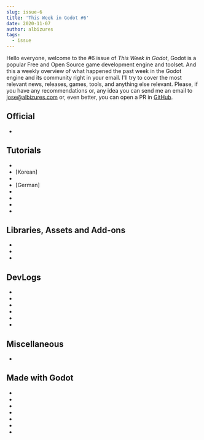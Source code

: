 ```yaml
---
slug: issue-6
title: 'This Week in Godot #6'
date: 2020-11-07
author: albizures
tags:
  - issue
---
```



Hello everyone, welcome to the #6 issue of _This Week in Godot_, Godot is a popular Free and Open Source game development engine and toolset. And this a weekly overview of what happened the past week in the Godot engine and its community right in your email. I'll try to cover the most relevant news, releases, games, tools, and anything else relevant. Please, if you have any recommendations or, any idea you can send me an email to jose@albizures.com or, even better, you can open a PR in [GitHub](https://github.com/albizures/ThisWeekInGodot).

## Official

- <PostLink
  	type="article"
  	label="FBX importer rewritten for Godot 3.2.4 and later"
  	link="https://godotengine.org/article/fbx-importer-rewritten-for-godot-3-2-4"
  />

## Tutorials

- <PostLink
  	type="youtube"
  	isMobile
  	label="Mobile Ads in Godot 3.2+ (iOS Tutorial)"
  	link="https://youtu.be/s5sNrOM3Oeo"
  />
- [Korean] <PostLink
  	type="youtube"
  	label="뉴비의 게임만들기 | S1EP2 | Godot Engine Project Setup"
  	link="https://youtu.be/FgkZUEF0c1I"
  />
- <PostLink
  	type="youtube"
  	label="Easy Day/Night Cycle in Godot (Tutorial)"
  	link="https://youtu.be/ZEenlZLltOE"
  />
- [German] <PostLink
  	type="youtube"
  	label="Eine KI in Godot programmieren - Die Vorbereitung - AI in Godot"
  	link="https://youtu.be/IcRkghIhPvk"
  />
- <PostLink
  	type="youtube"
  	source="https://github.com/Godot-Tutorials/AudioServer-Basic"
  	label="AudioServer & Audio Buses in Godot GDScript"
  	link="https://youtu.be/tG3APrqdXXQ"
  />
- <PostLink
  	type="youtube"
  	label="Converting a Sprite to 3D using Blender and Godot"
  	link="https://youtu.be/rpKK5VEm2kk"
  />
- <PostLink
  	type="article"
  	label="Integrating Godot WebSocketClient with your Custom Server"
  	link="https://github.com/coelhucas/blog/issues/3"
  />
- <PostLink
  	type="youtube"
  	label="How to implement customizable characters"
  	link="https://youtu.be/h_Ji9WiTq4M"
  />

## Libraries, Assets and Add-ons

- <PostLink
  	label="Godot platformer tools"
  	source="https://github.com/TheFriendsCraftTeam/GodotPlatformerTools"
  	link="https://github.com/TheFriendsCraftTeam/GodotPlatformerTools"
  />
- <PostLink
  	type="youtube"
  	label="I made an Asset Packer and a Dependency Fixer tool for Godot Engine"
  	source="https://github.com/pigdevstudio/godot_tools/tree/master/source/tools"
  	link="https://youtu.be/wk24FaejwqI"
  />
- <PostLink
  	label="Godot Native Integration: Provides a interface for easy GDNative management/building"
  	source="ttps://github.com/nonunknown/godot-native-integration"
  	link="ttps://github.com/nonunknown/godot-native-integration"
  />

## DevLogs

- <PostLink
  	type="youtube"
  	label="Godot 2D pixel art platformer game part 4"
  	link="https://youtu.be/OTDXRrg4n7A"
  />
- <PostLink
  	type="youtube"
  	label="New Level for my indie Game | W.I.P #5"
  	link="https://youtu.be/Ss2aYUBE0Co"
  />
- <PostLink
  	label="Trying procedural city generation in Godot"
  	link="https://www.reddit.com/r/godot/comments/jjcc41/trying_procedural_city_generation_in_godot"
  />
- <PostLink
  	label="My character and toon shader are now starting to come along!"
  	link="https://www.reddit.com/r/godot/comments/jpkcox/my_character_and_toon_shader_are_now_starting_to"
  />
- <PostLink
  	type="youtube"
  	label="Godot Engine - GVCDA - Generic Vehicle Collision Damage Approximator, Update 2"
  	link="https://youtu.be/0U0VPUyhu50"
  />
- <PostLink
  	label="Some work-in-progress landmass generation."
  	link="https://www.reddit.com/r/godot/comments/jnwwez/some_workinprogress_landmass_generation_the"
  />

## Miscellaneous

- <PostLink
  	type="youtube"
  	label="Evolution of Godot Engine Games 2011-2020"
  	link="https://www.youtube.com/watch?v=pa--KTlzDNA"
  />

## Made with Godot

- <PostLink
  	label="Picture Tiles: Old school puzzle game that involves sliding tiles around to form an image"
  	link="https://captain-podunk.itch.io/picture-tiles"
  />
- <PostLink
  	label="Haiki: A BRUTAL precision platformer"
  	link="https://store.steampowered.com/app/1395270/Haiki"
  />
- <PostLink
  	isMobile
  	label="Slime Rebel"
  	link="https://luckyb45tard.itch.io/slime-rebel"
  />
- <PostLink
  	label="Doggo Quest: A quirky watercolored RPG featuring a lost dog"
  	link="https://meebob.itch.io/doggo-quest"
  />
- <PostLink
  	label="Detective Fulton: The Barlow manor mistery"
  	link="https://foxgamedev.itch.io/detective-fulton-the-barlow-manor-mistery"
  />
- <PostLink
  	isMobile
  	label="LeftRight: Test your reflexes in this fast-paced colorful reaction game."
  	link="https://play.google.com/store/apps/details?id=com.coreanodecalle"
  />
- <PostLink
  	isMobile
  	label="2D Physics Sandbox: This physics sandbox gives you the control over your own simulation"
  	link="https://play.google.com/store/apps/details?id=com.arcaneenergy.physicssandboxgame"
  />
